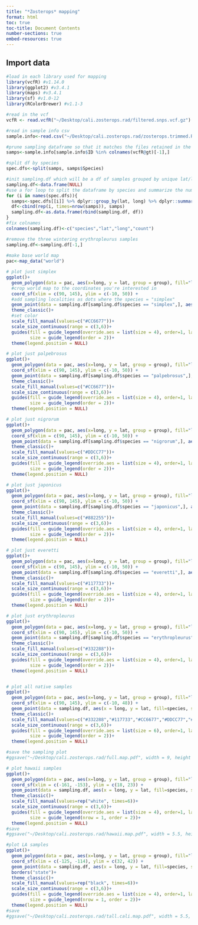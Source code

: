```yaml
---
title: "*Zosterops* mapping"
format: html
toc: true
toc-title: Document Contents
number-sections: true
embed-resources: true
---
```


## Import data
```r
#load in each library used for mapping
library(vcfR) #v1.14.0
library(ggplot2) #v3.4.1
library(maps) #v3.4.1
library(sf) #v1.0-12
library(RColorBrewer) #v1.1-3

#read in the vcf 
vcfR <- read.vcfR("~/Desktop/cali.zosterops.rad/filtered.snps.vcf.gz")

#read in sample info csv
sample.info<-read.csv("~/Desktop/cali.zosterops.rad/zosterops.trimmed.RAD.sampling.csv")

#prune sampling dataframe so that it matches the files retained in the vcf
samps<-sample.info[sample.info$ID %in% colnames(vcfR@gt)[-1],]
```

```r
#split df by species
spec.dfs<-split(samps, samps$Species)

#init sampling.df which will be a df of samples grouped by unique lat/long
sampling.df<-data.frame(NULL)
#use a for loop to split the dataframe by species and summarize the number of individuals sampled at each locality for each species
for (i in names(spec.dfs)){
  samps<-spec.dfs[[i]] %>% dplyr::group_by(lat, long) %>% dplyr::summarize(count=dplyr::n())
  df<-cbind(rep(i, times=nrow(samps)), samps)
  sampling.df<-as.data.frame(rbind(sampling.df, df))
}
#fix colnames
colnames(sampling.df)<-c("species","lat","long","count")

#remove the three wintering erythropleurus samples
sampling.df<-sampling.df[-1,]
  
#make base world map
pac<-map_data("world")

# plot just simplex
ggplot()+
  geom_polygon(data = pac, aes(x=long, y = lat, group = group), fill="lightgrey", col="black", cex=.1)+
  #crop world map to the coordinates you're interested in
  coord_sf(xlim = c(90, 145), ylim = c(-10, 50)) + 
  #add sampling localities as dots where the species = "simplex"
  geom_point(data = sampling.df[sampling.df$species == "simplex",], aes(x = long, y = lat, fill=species, size=count), pch=21, color="black", alpha =1, show.legend=TRUE) +
  theme_classic()+
  #set color
  scale_fill_manual(values=c("#CC6677"))+
  scale_size_continuous(range = c(3,6))+
  guides(fill = guide_legend(override.aes = list(size = 4), order=1, label.theme = element_text(face = "italic")),
         size = guide_legend(order = 2))+
  theme(legend.position = NULL)

# plot just palpebrosus
ggplot()+
  geom_polygon(data = pac, aes(x=long, y = lat, group = group), fill="lightgrey", col="black", cex=.1)+
  coord_sf(xlim = c(90, 145), ylim = c(-10, 50)) + 
  geom_point(data = sampling.df[sampling.df$species == "palpebrosus",], aes(x = long, y = lat, fill=species, size=count), pch=21, color="black", alpha =1, show.legend=TRUE) +
  theme_classic()+
  scale_fill_manual(values=c("#CC6677"))+
  scale_size_continuous(range = c(3,6))+
  guides(fill = guide_legend(override.aes = list(size = 4), order=1, label.theme = element_text(face = "italic")),
         size = guide_legend(order = 2))+
  theme(legend.position = NULL)

# plot just nigrorum
ggplot()+
  geom_polygon(data = pac, aes(x=long, y = lat, group = group), fill="lightgrey", col="black", cex=.1)+
  coord_sf(xlim = c(90, 145), ylim = c(-10, 50)) + 
  geom_point(data = sampling.df[sampling.df$species == "nigrorum",], aes(x = long, y = lat, fill=species, size=count), pch=21, color="black", alpha =1, show.legend=TRUE) +
  theme_classic()+
  scale_fill_manual(values=c("#DDCC77"))+
  scale_size_continuous(range = c(3,6))+
  guides(fill = guide_legend(override.aes = list(size = 4), order=1, label.theme = element_text(face = "italic")),
         size = guide_legend(order = 2))+
  theme(legend.position = NULL)

# plot just japonicus
ggplot()+
  geom_polygon(data = pac, aes(x=long, y = lat, group = group), fill="lightgrey", col="black", cex=.1)+
  coord_sf(xlim = c(90, 145), ylim = c(-10, 50)) + 
  geom_point(data = sampling.df[sampling.df$species == "japonicus",], aes(x = long, y = lat, fill=species, size=count), pch=21, color="black", alpha =1, show.legend=TRUE) +
  theme_classic()+
  scale_fill_manual(values=c("#882255"))+
  scale_size_continuous(range = c(3,6))+
  guides(fill = guide_legend(override.aes = list(size = 4), order=1, label.theme = element_text(face = "italic")),
         size = guide_legend(order = 2))+
  theme(legend.position = NULL)

# plot just everetti
ggplot()+
  geom_polygon(data = pac, aes(x=long, y = lat, group = group), fill="lightgrey", col="black", cex=.1)+
  coord_sf(xlim = c(90, 145), ylim = c(-10, 50)) + 
  geom_point(data = sampling.df[sampling.df$species == "everetti",], aes(x = long, y = lat, fill=species, size=count), pch=21, color="black", alpha =1, show.legend=TRUE) +
  theme_classic()+
  scale_fill_manual(values=c("#117733"))+
  scale_size_continuous(range = c(3,6))+
  guides(fill = guide_legend(override.aes = list(size = 4), order=1, label.theme = element_text(face = "italic")),
         size = guide_legend(order = 2))+
  theme(legend.position = NULL)

# plot just erythropleurus
ggplot()+
  geom_polygon(data = pac, aes(x=long, y = lat, group = group), fill="lightgrey", col="black", cex=.1)+
  coord_sf(xlim = c(90, 145), ylim = c(-10, 50)) + 
  geom_point(data = sampling.df[sampling.df$species == "erythropleurus",], aes(x = long, y = lat, fill=species, size=count), pch=21, color="black", alpha =1, show.legend=TRUE) +
  theme_classic()+
  scale_fill_manual(values=c("#332288"))+
  scale_size_continuous(range = c(3,6))+
  guides(fill = guide_legend(override.aes = list(size = 4), order=1, label.theme = element_text(face = "italic")),
         size = guide_legend(order = 2))+
  theme(legend.position = NULL)


# plot all native samples
ggplot()+
  geom_polygon(data = pac, aes(x=long, y = lat, group = group), fill="lightgrey", col="black", cex=.1)+
  coord_sf(xlim = c(90, 145), ylim = c(-10, 48)) + 
  geom_point(data = sampling.df, aes(x = long, y = lat, fill=species, size=count), pch=21, color="black", alpha =1, show.legend=TRUE) +
  theme_classic()+
  scale_fill_manual(values=c("#332288","#117733","#CC6677","#DDCC77","#882255","#88CCEE"))+
  scale_size_continuous(range = c(3,6))+
  guides(fill = guide_legend(override.aes = list(size = 6), order=1, label.theme = element_text(face = "italic")),
         size = guide_legend(order = 2))+
  theme(legend.position = NULL)

#save the sampling plot
#ggsave("~/Desktop/cali.zosterops.rad/full.map.pdf", width = 9, height = 6.5, units= "in")
```

```r
# plot hawaii samples
ggplot()+
  geom_polygon(data = pac, aes(x=long, y = lat, group = group), fill="lightgrey", col="black", cex=.1)+
  coord_sf(xlim = c(-161, -153), ylim = c(18, 23)) + 
  geom_point(data = sampling.df, aes(x = long, y = lat, fill=species, size=count), pch=21, color="black", alpha =1, show.legend=TRUE) +
  theme_classic()+
  scale_fill_manual(values=rep("white", times=6))+
  scale_size_continuous(range = c(3,6))+
  guides(fill = guide_legend(override.aes = list(size = 4), order=1, label.theme = element_text(face = "italic")),
         size = guide_legend(nrow = 1, order = 2))+
  theme(legend.position = NULL)
#save
#ggsave("~/Desktop/cali.zosterops.rad/hawaii.map.pdf", width = 5.5, height = 3, units= "in")

#plot LA samples
ggplot()+
  geom_polygon(data = pac, aes(x=long, y = lat, group = group), fill="lightgrey", col="black", cex=.1)+
  coord_sf(xlim = c(-125, -114), ylim = c(32, 42)) + 
  geom_point(data = sampling.df, aes(x = long, y = lat, fill=species, size=count), pch=21, color="black", alpha =1, show.legend=TRUE) +
  borders("state")+
  theme_classic()+
  scale_fill_manual(values=rep("black", times=6))+
  scale_size_continuous(range = c(3,6))+
  guides(fill = guide_legend(override.aes = list(size = 4), order=1, label.theme = element_text(face = "italic")),
         size = guide_legend(nrow = 1, order = 2))+
  theme(legend.position = NULL)
#save
#ggsave("~/Desktop/cali.zosterops.rad/tall.cali.map.pdf", width = 5.5, height = 8, units= "in")
```

